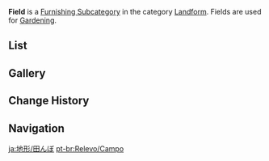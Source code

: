 {{Terminology Infobox
|title        = Field
|image        = Icon Housing Landform Field.png
|type         = Item Groups
|type2        = Furnishing Subcategories
|type3        = Exterior Furnishings
|type4        = Landform
}}
'''Field''' is a [[Furnishing Subcategory]] in the category [[Landform]]. Fields are used for [[Gardening]].

==List==
{{Furnishings by Category Table|Landform Field|nocategory=1|version=1}}

==Gallery==
{{Furnishings by Category Gallery|Landform Field}}

==Change History==
{{Change History|2.0}}

==Navigation==
{{Furnishing Navbox|exterior}}

[[Category:Landform Field| ]]

[[ja:地形/田んぼ]]
[[pt-br:Relevo/Campo]]